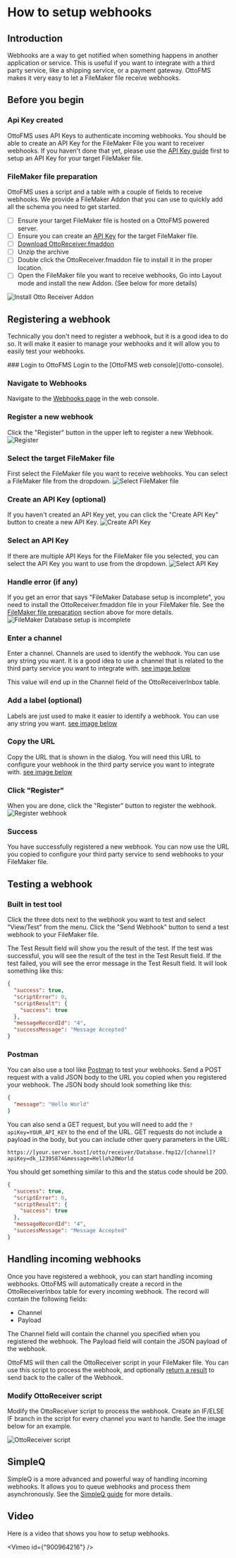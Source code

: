 
# How to setup webhooks

## Introduction

Webhooks are a way to get notified when something happens in another application or service. This is useful if you want to integrate with a third party service, like a shipping service, or a payment gateway. OttoFMS makes it very easy to let a FileMaker file receive webhooks.

## Before you begin

### Api Key created

OttoFMS uses API Keys to authenticate incoming webhooks. You should be able to create an API Key for the FileMaker File you want to receiver webhooks. If you haven't done that yet, please use the [API Key guide](/guides/api-keys) first to setup an API Key for your target FileMaker file.

### FileMaker file preparation

OttoFMS uses a script and a table with a couple of fields to receive webhooks. We provide a FileMaker Addon that you can use to quickly add all the schema you need to get started.

- [ ] Ensure your target FileMaker file is hosted on a OttoFMS powered server.
- [ ] Ensure you can create an [API Key](/guides/api-keys) for the target FileMaker file.
- [ ] [Download OttoReceiver.fmaddon](/downloads/OttoReceiver.fmaddon.zip)
- [ ] Unzip the archive
- [ ] Double click the OttoReceiver.fmaddon file to install it in the proper location.
- [ ] Open the FileMaker file you want to receive webhooks, Go into Layout mode and install the new Addon. (See below for more details)

![Install Otto Receiver Addon](/img/ottofms/guides/otto-receiver-addon.png)

## Registering a webhook

Technically you don't need to register a webhook, but it is a good idea to do so. It will make it easier to manage your webhooks and it will allow you to easily test your webhooks.

<Steps>
### Login to OttoFMS
Login to the [OttoFMS web console](/otto-console).

### Navigate to Webhooks

Navigate to the [Webhooks page](/otto-console/webhooks) in the web console.

### Register a new webhook

Click the "Register" button in the upper left to register a new Webhook.
![Register](/img/ottofms/guides/webhook-button.png)

### Select the target FileMaker file

First select the FileMaker file you want to receive webhooks. You can select a FileMaker file from the dropdown.
![Select FileMaker file](/img/ottofms/guides/wh-select-db.png)

### Create an API Key (optional)

If you haven't created an API Key yet, you can click the "Create API Key" button to create a new API Key.
![Create API Key](/img/ottofms/guides/wh-create-api-key.png)

### Select an API Key

If there are multiple API Keys for the FileMaker file you selected, you can select the API Key you want to use from the dropdown.
![Select API Key](/img/ottofms/guides/wh-select-api-key.png)

### Handle error (if any)

If you get an error that says "FileMaker Database setup is incomplete", you need to install the OttoReceiver.fmaddon file in your FileMaker file. See the [FileMaker file preparation](#filemaker-file-preparation) section above for more details.
![FileMaker Database setup is incomplete](/img/ottofms/guides/wh-handle-error.png)

### Enter a channel

Enter a channel. Channels are used to identify the webhook. You can use any string you want. It is a good idea to use a channel that is related to the third party service you want to integrate with. [see image below](#click-register)

This value will end up in the Channel field of the OttoReceiverInbox table.

### Add a label (optional)

Labels are just used to make it easier to identify a webhook. You can use any string you want. [see image below](#click-register)

### Copy the URL

Copy the URL that is shown in the dialog. You will need this URL to configure your webhook in the third party service you want to integrate with. [see image below](#click-register)

### Click "Register"

When you are done, click the "Register" button to register the webhook.
![Register webhook](/img/ottofms/guides/wh-final.png)

### Success

You have successfully registered a new webhook. You can now use the URL you copied to configure your third party service to send webhooks to your FileMaker file.

</Steps>

## Testing a webhook

### Built in test tool

Click the three dots next to the webhook you want to test and select "View/Test" from the menu. Click the "Send Webhook" button to send a test webhook to your FileMaker file.

The Test Result field will show you the result of the test. If the test was successful, you will see the result of the test in the Test Result field. If the test failed, you will see the error message in the Test Result field. It will look something like this:

```json
{
  "success": true,
  "scriptError": 0,
  "scriptResult": {
    "success": true
  },
  "messageRecordId": "4",
  "successMessage": "Message Accepted"
}
```

### Postman

You can also use a tool like [Postman](https://www.postman.com/) to test your webhooks. Send a POST request with a valid JSON body to the URL you copied when you registered your webhook. The JSON body should look something like this:

```json
{
  "message": "Hello World"
}
```

You can also send a GET request, but you will need to add the `?apiKey=YOUR_API_KEY` to the end of the URL. GET requests do not include a payload in the body, but you can include other query parameters in the URL:

```
https://[your.server.host]/otto/receiver/Database.fmp12/[channel]?apiKey=dk_12395874&message=Hello%20World
```

You should get something similar to this and the status code should be 200.

```json
{
  "success": true,
  "scriptError": 0,
  "scriptResult": {
    "success": true
  },
  "messageRecordId": "4",
  "successMessage": "Message Accepted"
}
```

## Handling incoming webhooks

Once you have registered a webhook, you can start handling incoming webhooks. OttoFMS will automatically create a record in the OttoReceiverInbox table for every incoming webhook. The record will contain the following fields:

- Channel
- Payload

The Channel field will contain the channel you specified when you registered the webhook. The Payload field will contain the JSON payload of the webhook.

OttoFMS will then call the OttoReceiver script in your FileMaker file. You can use this script to process the webhook, and optionally [return a result](/guides/webhooks/webhook-response) to send back to the caller of the Webhook.

### Modify OttoReceiver script

Modify the OttoReceiver script to process the webhook. Create an IF/ELSE IF branch in the script for every channel you want to handle. See the image below for an example.

![OttoReceiver script](/img/ottofms/guides/otto-receiver-script-example.png)

## SimpleQ

SimpleQ is a more advanced and powerful way of handling incoming webhooks. It allows you to queue webhooks and process them asynchronously. See the [SimpleQ guide](/guides/simpleq) for more details.

## Video

Here is a video that shows you how to setup webhooks.

<Vimeo id={"900964216"} />
